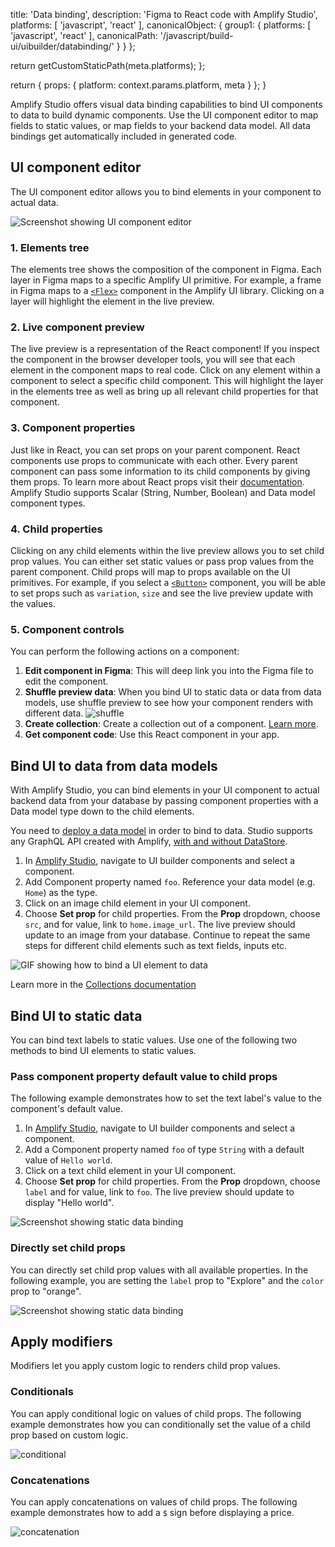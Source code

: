 
  title: 'Data binding',
  description: 'Figma to React code with Amplify Studio',
  platforms: [
    'javascript',
    'react'
  ],
  canonicalObject: {
    group1: {
      platforms: [
        'javascript',
        'react'
      ],
      canonicalPath: '/javascript/build-ui/uibuilder/databinding/'
    }
  }
};

  return getCustomStaticPath(meta.platforms);
};

  return {
    props: {
      platform: context.params.platform,
      meta
    }
  };
}

Amplify Studio offers visual data binding capabilities to bind UI components to data to build dynamic components. Use the UI component editor to map fields to static values, or map fields to your backend data model. All data bindings get automatically included in generated code.

## UI component editor

The UI component editor allows you to bind elements in your component to actual data.

![Screenshot showing UI component editor](/images/console/ui-component-editor.png)

### 1. Elements tree

The elements tree shows the composition of the component in Figma. Each layer in Figma maps to a specific Amplify UI primitive. For example, a frame in Figma maps to a [`<Flex>`](https://ui.docs.amplify.aws/react/components/flex) component in the Amplify UI library. Clicking on a layer will highlight the element in the live preview.

### 2. Live component preview

The live preview is a representation of the React component! If you inspect the component in the browser developer tools, you will see that each element in the component maps to real code. Click on any element within a component to select a specific child component. This will highlight the layer in the elements tree as well as bring up all relevant child properties for that component.

### 3. Component properties

Just like in React, you can set props on your parent component. React components use props to communicate with each other. Every parent component can pass some information to its child components by giving them props. To learn more about React props visit their [documentation](https://beta.reactjs.org/learn/passing-props-to-a-component). Amplify Studio supports Scalar (String, Number, Boolean) and Data model component types.

### 4. Child properties

Clicking on any child elements within the live preview allows you to set child prop values. You can either set static values or pass prop values from the parent component. Child props will map to props available on the UI primitives. For example, if you select a [`<Button>`](https://ui.docs.amplify.aws/react/components/button) component, you will be able to set props such as `variation`, `size` and see the live preview update with the values.

### 5. Component controls

You can perform the following actions on a component:

1. **Edit component in Figma**: This will deep link you into the Figma file to edit the component.
2. **Shuffle preview data**: When you bind UI to static data or data from data models, use shuffle preview to see how your component renders with different data. ![shuffle](/images/console/ui-shuffle.gif)
3. **Create collection**: Create a collection out of a component. [Learn more](/[platform]/build-ui/uibuilder/collections/).
4. **Get component code**: Use this React component in your app.

## Bind UI to data from data models

With Amplify Studio, you can bind elements in your UI component to actual backend data from your database by passing component properties with a Data model type down to the child elements.

You need to [deploy a data model](/[platform]/tools/console/data/data-model/) in order to bind to data. Studio supports any GraphQL API created with Amplify, [with and without DataStore](/[platform]/tools/console/data/data-model/#datastore-and-graphql).

1. In [Amplify Studio](/[platform]/tools/console/adminui/start/#logging-in-and-creating-an-app), navigate to UI builder components and select a component.
2. Add Component property named `foo`. Reference your data model (e.g. `Home`) as the type.
3. Click on an image child element in your UI component.
4. Choose **Set prop** for child properties. From the **Prop** dropdown, choose `src`, and for value, link to `home.image_url`. The live preview should update to an image from your database. Continue to repeat the same steps for different child elements such as text fields, inputs etc.

![GIF showing how to bind a UI element to data](/images/console/ui-databind.gif)

Learn more in the [Collections documentation](/[platform]/build-ui/uibuilder/collections/)

## Bind UI to static data

You can bind text labels to static values. Use one of the following two methods to bind UI elements to static values.

### Pass component property default value to child props

The following example demonstrates how to set the text label's value to the component's default value.

1. In [Amplify Studio](/[platform]/tools/console/adminui/start/#logging-in-and-creating-an-app), navigate to UI builder components and select a component.
2. Add a Component property named `foo` of type `String` with a default value of `Hello world`.
3. Click on a text child element in your UI component.
4. Choose **Set prop** for child properties. From the **Prop** dropdown, choose `label` and for value, link to `foo`. The live preview should update to display "Hello world".

![Screenshot showing static data binding](/images/console/ui-staticbind.png)

### Directly set child props

You can directly set child prop values with all available properties. In the following example, you are setting the `label` prop to "Explore" and the `color` prop to "orange".

![Screenshot showing static data binding](/images/console/ui-staticbind2.png)

## Apply modifiers

Modifiers let you apply custom logic to renders child prop values.

### Conditionals

You can apply conditional logic on values of child props. The following example demonstrates how you can conditionally set the value of a child prop based on custom logic.

![conditional](/images/console/ui-conditional.png)

### Concatenations

You can apply concatenations on values of child props. The following example demonstrates how to add a `$` sign before displaying a price.

![concatenation](/images/console/ui-concat.png)
